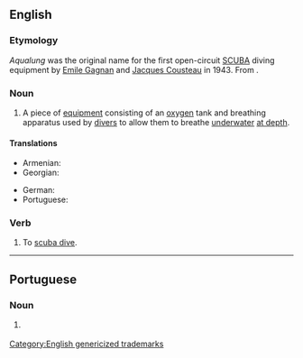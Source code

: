 ==English==
{{wikipedia|aqua-lung}}

===Etymology===
''Aqualung'' was the original name for the first open-circuit [[w:SCUBA|SCUBA]] diving equipment by [[w:Emile Gagnan|Emile Gagnan]] and [[w:Jacques Cousteau|Jacques Cousteau]] in 1943. From {{prefix|en|aqua|lung}}.

===Noun===
{{en-noun}}

# A piece of [[equipment]] consisting of an [[oxygen]] tank and breathing apparatus used by [[diver]]s to allow them to breathe [[underwater]] [[at depth]].

====Translations====
{{trans-top|diving equipment}}
* Armenian: {{t+|hy|ակվալանգ}}
* Georgian: {{t|ka|აკვალანგი}}
{{trans-mid}}
* German: {{t-needed|de}}
* Portuguese: {{t|pt|aqualung|m}}
{{trans-bottom}}

===Verb===
{{en-verb}}

# To [[scuba diving|scuba dive]].

[[Category:English genericized trademarks]]

----

==Portuguese==

===Noun===
{{pt-noun|m|s}}

# {{lb|pt|diving}} {{l|en|aqualung}} {{gloss|diving equipment}}